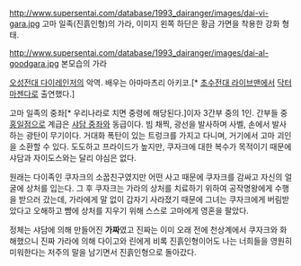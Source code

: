 http://www.supersentai.com/database/1993_dairanger/images/dai-vi-gara.jpg
고마 일족(진흙인형)의 가라, 이미지 왼쪽 하단은 황금 가면을 착용한 강화 형태.

http://www.supersentai.com/database/1993_dairanger/images/dai-al-goodgara.jpg
본모습의 가라

[[오성전대 다이레인저]]의 악역. 배우는 아마마츠리 아키코.[* [[초수전대 라이브맨]]에서 [[닥터 마젠다]]로 출연했다.]

고마 일족의 중좌[* 우리나라로 치면 중령에 해당된다.]이자 3간부 중의 1인. 간부들 중 [[홍일점]]으로 계급은 [[샤담 중좌]]와 동급이다. 빔 채찍, 광선을 발사하며 사벨, 손에서 발사하는 광탄이 무기이다. 거대화 폭탄이 있는 트렁크를 가지고 다니며, 거기에서 고마 괴인을 소환할 수 있다. 도도하고 프라이드가 높지만, 쿠자크에 대한 복수가 목적이기 때문에 샤담과 자이도스와는 달리 야심은 없다.

원래는 다이족인 쿠자크의 소꿉친구였지만 어떤 사고 때문에 쿠자크를 감싸고 자신의 얼굴에 상처를 입는다. 그 후 쿠자크는 가라의 상처를 치료하기 위하여 공작명왕에게 수행을 받으러 갔는데, 가라에게 말 없이 갑자기 사라졌기 때문에 그녀는 쿠자크에게 버림받았다고 오해하고 뺨에 상처를 지우기 위해 스스로 고마에게 영혼을 팔았다. 

정체는 샤담에 의해 만들어진 '''가짜'''였고 진짜는 이미 오래 전에 천상계에서 쿠자크와 화해했으니 진짜 가라에 의해 다이고와 린에게 비록 진흙인형이어도 나는 너희들을 영원히 미워한다는 저주의 말을 남기면서 진흙인형으로 돌아갔다.
 
